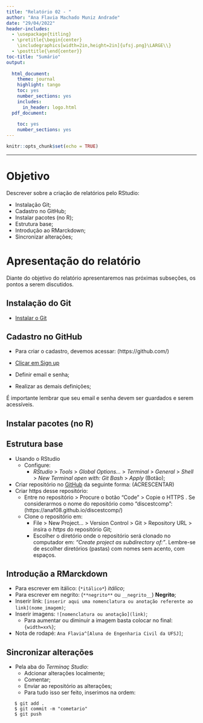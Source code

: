 ```yaml
---
title: "Relatório 02 - "
author: "Ana Flavia Machado Muniz Andrade"
date: "29/04/2022"
header-includes:
  - \usepackage{titling}
  - \pretitle{\begin{center}
    \includegraphics[width=2in,height=2in]{ufsj.png}\LARGE\\}
  - \posttitle{\end{center}}
toc-title: "Sumário"
output:
  
  html_document:
    theme: journal
    highlight: tango
    toc: yes
    number_sections: yes
    includes:
      in_header: logo.html
  pdf_document:
    
    toc: yes
    number_sections: yes
---
```


```r
knitr::opts_chunk$set(echo = TRUE)
```
--- 


# Objetivo

Descrever sobre a criação de relatórios pelo RStudio:

 - Instalação Git;
 - Cadastro no GitHub;
 - Instalar pacotes (no R);
 - Estrutura base;
 - Introdução ao RMarckdown;
 - Sincronizar alterações;
  
# Apresentação do relatório

Diante do objetivo do relatório apresentaremos nas próximas subseções, os pontos a serem discutidos.

## Instalação do Git 

  - [Instalar o Git](https://git-scm.com/downloads)
  
## Cadastro no GitHub
  
  - Para criar o cadastro, devemos acessar: (https://github.com/)
  
  - [Clicar em Sign up]()
  - Definir email e senha;
  - Realizar as demais definições;

É importante lembrar que seu email e senha devem ser guardados e serem acessíveis.
  
## Instalar pacotes (no R)


## Estrutura base

  - Usando o RStudio 
    - Configure: 
      - _RStudio_ > _Tools_ > _Global Options..._ > _Terminal_ > _General_ > _Shell_ > _New Terminal open with: Git Bash_ > _Apply_ (Botão);
  - Criar repositório no [GitHub](https://github.com/) da seguinte forma: (ACRESCENTAR)
  - Criar https desse repositório: 
    - Entre no repositório > Procure o botão “Code” > Copie o HTTPS . Se considerarmos o nome do repositório como “discestcomp”: (https://anaf08.github.io/discestcomp/)
    - Clone o repositório em: 
      - File > New Project… > Version Control > Git > Repository URL > insira o _https_ do repositório Git;
      - Escolher o diretório onde o repositório será clonado no computador em: _“Create project as subdirectory of:”_. Lembre-se de escolher diretórios (pastas) com nomes sem acento, com espaços. 
  
## Introdução a RMarckdown
  
  - Para escrever em itálico: (`*itálico*`) *itálico*;
  - Para escrever em negrito: (`**negrito**` ou ` __negrito__`) **Negrito**;
  - Inserir link: `[inserir aqui uma nomenclatura ou anotação referente ao link](nome_imagem)`;
  - Inserir imagens: `![nomenclatura ou anotação](link)`;
    - Para aumentar ou diminuir a imagem basta colocar no final: `{width=xx%}`;
  - Nota de rodapé: `Ana Flavia^[Aluna de Engenharia Civil da UFSJ]`;
  
## Sincronizar alterações

  - Pela aba do _Terminaç Studio_: 
    - Adcionar alterações localmente;
    - Comentar;
    - Enviar ao repositório as alterações;
    - Para tudo isso ser feito, inserimos na ordem:

```
   $ git add .
   $ git commit -m "cometario"
   $ git push

```